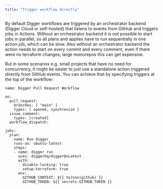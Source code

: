 ```yaml
---
title: "Trigger workflow directly"
---
```


By default Digger workflows are triggered by an orchestrator backend (Digger Cloud or self-hosted) that listens to events from GitHub and triggers jobs in Actions. Without an orchestrator backend it is not possible to start jobs in parallel, so all plans and applies have to run sequentially in one action job, which can be slow. Also without an orchestrator backend the action needs to start on every commit and every comment, even if there were no terraform changes; large monorepos this can get expensive.

But in some scenarios e.g. small projects that have no need for concurrency, it might be easier to just use a standalone action triggered directly from GitHub events. You can achieve that by specifying triggers at the top of the workflow:

```
name: Digger Pull Request Workflow

on:
  pull_request:
    branches: [ "main" ]
    types: [ opened, synchronize ]
  issue_comment:
    types: [created]
  workflow_dispatch:

jobs:
  plan:
    name: Run digger
    runs-on: ubuntu-latest
    steps:
    - name: digger run
      uses: diggerhq/digger@vLatest
      with:
        disable-locking: true
        setup-terraform: true
      env:
        GITHUB_CONTEXT: ${{ toJson(github) }}
        GITHUB_TOKEN: ${{ secrets.GITHUB_TOKEN }}
```
